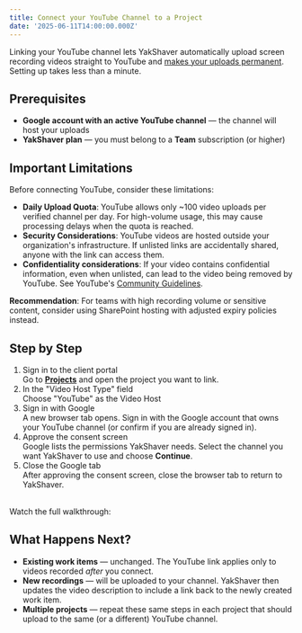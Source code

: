 ```yaml
---
title: Connect your YouTube Channel to a Project
date: '2025-06-11T14:00:00.000Z'
---
```


Linking your YouTube channel lets YakShaver automatically upload screen recording videos straight to YouTube and [makes your uploads permanent](/docs/make-uploads-permanent). Setting up takes less than a minute.

## Prerequisites

* **Google account with an active YouTube channel** — the channel will host your uploads
* **YakShaver plan** — you must belong to a **Team** subscription (or higher)

## Important Limitations

Before connecting YouTube, consider these limitations:

* **Daily Upload Quota**: YouTube allows only \~100 video uploads per verified channel per day. For high-volume usage, this may cause processing delays when the quota is reached.
* **Security Considerations**: YouTube videos are hosted outside your organization's infrastructure. If unlisted links are accidentally shared, anyone with the link can access them.
* **Confidentiality considerations**: If your video contains confidential information, even when unlisted, can lead to the video being removed by YouTube. See YouTube's [Community Guidelines](https://support.google.com/youtube/answer/9288567?en-GB\&sjid=6696618074483827073-NA).

**Recommendation**: For teams with high recording volume or sensitive content, consider using SharePoint hosting with adjusted expiry policies instead.

## Step by Step

1. Sign in to the client portal\
   Go to **[Projects](https://portal.yakshaver.ai/settings/projects)** and open the project you want to link.
2. In the "Video Host Type" field\
   Choose "YouTube" as the Video Host
3. Sign in with Google\
   A new browser tab opens. Sign in with the Google account that owns your YouTube channel (or confirm if you are already signed in).
4. Approve the consent screen\
   Google lists the permissions YakShaver needs. Select the channel you want YakShaver to use and choose **Continue**.
5. Close the Google tab\
   After approving the consent screen, close the browser tab to return to YakShaver.

\
Watch the full walkthrough:

<Youtube thumbnail="https://img.youtube.com/vi/Ke7uR7ZSn_U/maxresdefault.jpg" externalVideoLink="https://www.youtube.com/embed/Ke7uR7ZSn_U?si=QClYhHFffnlkRoat" />

## What Happens Next?

* **Existing work items** — unchanged. The YouTube link applies only to videos recorded *after* you connect.
* **New recordings** — will be uploaded to your channel. YakShaver then updates the video description to include a link back to the newly created work item.
* **Multiple projects** — repeat these same steps in each project that should upload to the same (or a different) YouTube channel.

